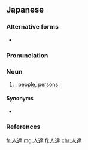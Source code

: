 ==Japanese==
{{ja-kanjitab|ひと|たち|yomi=ko}}

===Alternative forms===
* {{l/ja|人たち}}

===Pronunciation===
{{ja-pron|ひとたち|y=y|dev=1|acc=2|acc_ref=NHK}}

===Noun===
{{ja-noun|ひとたち}}

# {{plural of|人|lang=ja}}: [[people]], [[persons]]

====Synonyms====
* {{ja-r|人々|ひとびと}}

===References===
<references/>

[[fr:人達]]
[[mg:人達]]
[[fj:人達]]
[[chr:人達]]